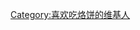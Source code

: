 {{Userbox
|border-c=#FF6347
|border-s=1
|id-c=#FF6347
|info-c=#F08080
|info-s=10
|id=[[File:Bing zi (Chinese pancakes).jpg|60px]]
|info=這個用戶喜歡吃'''[[面饼|烙饼]]'''。
}}
<includeonly>[[Category:喜欢吃烙饼的维基人|{{PAGENAME}}]]</includeonly>
[[Category:喜欢吃烙饼的维基人]]